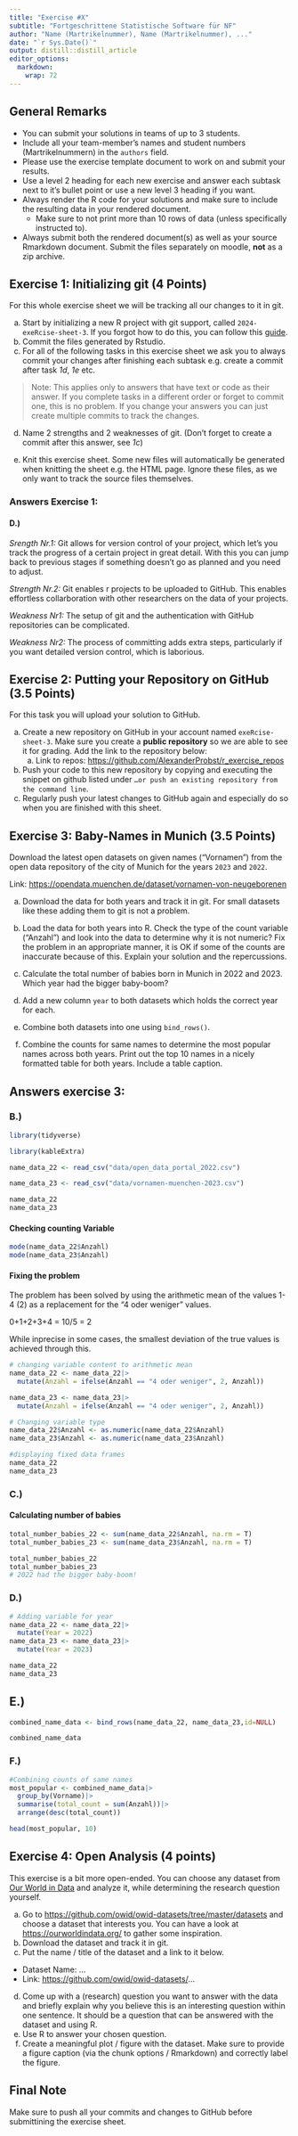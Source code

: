 ```yaml
---
title: "Exercise #X"
subtitle: "Fortgeschrittene Statistische Software für NF"
author: "Name (Martrikelnummer), Name (Martrikelnummer), ..."
date: "`r Sys.Date()`"
output: distill::distill_article
editor_options: 
  markdown: 
    wrap: 72
---
```


## General Remarks

-   You can submit your solutions in teams of up to 3 students.
-   Include all your team-member's names and student numbers
    (Martrikelnummern) in the `authors` field.
-   Please use the exercise template document to work on and submit your
    results.
-   Use a level 2 heading for each new exercise and answer each subtask
    next to it's bullet point or use a new level 3 heading if you want.
-   Always render the R code for your solutions and make sure to include
    the resulting data in your rendered document.
    -   Make sure to not print more than 10 rows of data (unless
        specifically instructed to).
-   Always submit both the rendered document(s) as well as your source
    Rmarkdown document. Submit the files separately on moodle, **not**
    as a zip archive.

## Exercise 1: Initializing git (4 Points)

For this whole exercise sheet we will be tracking all our changes to it
in git.

a)  Start by initializing a new R project with git support, called
    `2024-exeRcise-sheet-3`. If you forgot how to do this, you can
    follow this
    [guide](https://malikaihle.github.io/Introduction-RStudio-Git-GitHub/rstudio_project.html).
b)  Commit the files generated by Rstudio.
c)  For all of the following tasks in this exercise sheet we ask you to
    always commit your changes after finishing each subtask e.g. create
    a commit after task *1d*, *1e* etc.

> Note: This applies only to answers that have text or code as their
> answer. If you complete tasks in a different order or forget to commit
> one, this is no problem. If you change your answers you can just
> create multiple commits to track the changes.

d)  Name 2 strengths and 2 weaknesses of git. (Don't forget to create a
    commit after this answer, see *1c*)

<!-- -->

e)  Knit this exercise sheet. Some new files will automatically be
    generated when knitting the sheet e.g. the HTML page. Ignore these
    files, as we only want to track the source files themselves.

### Answers Exercise 1:

#### D.)

*Srength Nr.1:* Git allows for version control of your project, which
let's you track the progress of a certain project in great detail. With
this you can jump back to previous stages if something doesn't go as
planned and you need to adjust.

*Strength Nr.2:* Git enables r projects to be uploaded to GitHub. This
enables effortless collarboration with other researchers on the data of
your projects.

*Weakness Nr1:* The setup of git and the authentication with GitHub
repositories can be complicated.

*Weakness Nr2:* The process of committing adds extra steps, particularly
if you want detailed version control, which is laborious.

## Exercise 2: Putting your Repository on GitHub (3.5 Points)

For this task you will upload your solution to GitHub.

a)  Create a new repository on GitHub in your account named
    `exeRcise-sheet-3`. Make sure you create a **public repository** so
    we are able to see it for grading. Add the link to the repository
    below:
    a)  Link to repos:
        <https://github.com/AlexanderProbst/r_exercise_repos>
b)  Push your code to this new repository by copying and executing the
    snippet on github listed under
    `…or push an existing repository from the command line`.
c)  Regularly push your latest changes to GitHub again and especially do
    so when you are finished with this sheet.

## Exercise 3: Baby-Names in Munich (3.5 Points)

Download the latest open datasets on given names ("Vornamen") from the
open data repository of the city of Munich for the years `2023` and
`2022`.

Link: <https://opendata.muenchen.de/dataset/vornamen-von-neugeborenen>

a)  Download the data for both years and track it in git. For small
    datasets like these adding them to git is not a problem.

b)  Load the data for both years into R. Check the type of the count
    variable ("Anzahl") and look into the data to determine why it is
    not numeric? Fix the problem in an appropriate manner, it is OK if
    some of the counts are inaccurate because of this. Explain your
    solution and the repercussions.

c)  Calculate the total number of babies born in Munich in 2022
    and 2023. Which year had the bigger baby-boom?

d)  Add a new column `year` to both datasets which holds the correct
    year for each.

e)  Combine both datasets into one using `bind_rows()`.

f)  Combine the counts for same names to determine the most popular
    names across both years. Print out the top 10 names in a nicely
    formatted table for both years. Include a table caption.

## Answers exercise 3:

### B.)

```r
library(tidyverse)

library(kableExtra)
```

```r

name_data_22 <- read_csv("data/open_data_portal_2022.csv")

name_data_23 <- read_csv("data/vornamen-muenchen-2023.csv")

name_data_22
name_data_23
```

#### Checking counting Variable

```r
mode(name_data_22$Anzahl)
mode(name_data_23$Anzahl)
```

#### Fixing the problem

The problem has been solved by using the arithmetic mean of the values
1-4 (2) as a replacement for the "4 oder weniger" values.

0+1+2+3+4 = 10/5 = 2

While inprecise in some cases, the smallest deviation of the true values
is achieved through this.

```r
# changing variable content to arithmetic mean
name_data_22 <- name_data_22|>
  mutate(Anzahl = ifelse(Anzahl == "4 oder weniger", 2, Anzahl))

name_data_23 <- name_data_23|>
  mutate(Anzahl = ifelse(Anzahl == "4 oder weniger", 2, Anzahl))

# Changing variable type
name_data_22$Anzahl <- as.numeric(name_data_22$Anzahl)
name_data_23$Anzahl <- as.numeric(name_data_23$Anzahl)

#displaying fixed data frames
name_data_22
name_data_23
```

### C.)

#### Calculating number of babies

```r
total_number_babies_22 <- sum(name_data_22$Anzahl, na.rm = T)
total_number_babies_23 <- sum(name_data_23$Anzahl, na.rm = T)

total_number_babies_22
total_number_babies_23
# 2022 had the bigger baby-boom!
```

### D.)

```r
# Adding variable for year
name_data_22 <- name_data_22|>
  mutate(Year = 2022)
name_data_23 <- name_data_23|>
  mutate(Year = 2023)

name_data_22
name_data_23
```

## E.)

```r
combined_name_data <- bind_rows(name_data_22, name_data_23,id=NULL)

combined_name_data
```

### F.)

```r
#Combining counts of same names
most_popular <- combined_name_data|>
  group_by(Vorname)|>
  summarise(total_count = sum(Anzahl))|>
  arrange(desc(total_count))

head(most_popular, 10)
```

## Exercise 4: Open Analysis (4 points)

This exercise is a bit more open-ended. You can choose any dataset from
[Our World in Data](https://ourworldindata.org/) and analyze it, while
determining the research question yourself.

a)  Go to <https://github.com/owid/owid-datasets/tree/master/datasets>
    and choose a dataset that interests you. You can have a look at
    <https://ourworldindata.org/> to gather some inspiration.
b)  Download the dataset and track it in git.
c)  Put the name / title of the dataset and a link to it below.

-   Dataset Name: ...
-   Link: <https://github.com/owid/owid-datasets/>...

d)  Come up with a (research) question you want to answer with the data
    and briefly explain why you believe this is an interesting question
    within one sentence. It should be a question that can be answered
    with the dataset and using R.
e)  Use R to answer your chosen question.
f)  Create a meaningful plot / figure with the dataset. Make sure to
    provide a figure caption (via the chunk options / Rmarkdown) and
    correctly label the figure.

## Final Note

Make sure to push all your commits and changes to GitHub before
submittining the exercise sheet.
